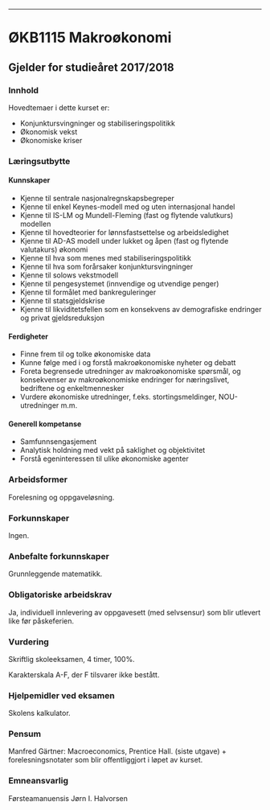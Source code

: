 ---
# ØKB1115 Makroøkonomi

## Gjelder for studieåret 2017/2018

### Innhold
Hovedtemaer i dette kurset er:
  
- Konjunktursvingninger og stabiliseringspolitikk
- Økonomisk vekst
- Økonomiske kriser
    
### Læringsutbytte
#### Kunnskaper
- Kjenne til sentrale nasjonalregnskapsbegreper
- Kjenne til enkel Keynes-modell med og uten internasjonal handel  
- Kjenne til IS-LM og Mundell-Fleming (fast og flytende valutkurs) modellen  
- Kjenne til hovedteorier for lønnsfastsettelse og arbeidsledighet
- Kjenne til AD-AS modell under lukket og åpen (fast og flytende valutakurs) økonomi  
- Kjenne til hva som menes med stabiliseringspolitikk
- Kjenne til hva som forårsaker konjunktursvingninger
- Kjenne til solows vekstmodell
- Kjenne til pengesystemet (innvendige og utvendige penger)
- Kjenne til formålet med bankreguleringer 
- Kjenne til statsgjeldskrise
- Kjenne til likviditetsfellen som en konsekvens av demografiske endringer og privat gjeldsreduksjon

#### Ferdigheter
- Finne frem til og tolke økonomiske data
- Kunne følge med i og forstå makroøkonomiske nyheter og debatt
- Foreta begrensede utredninger av makroøkonomiske spørsmål, og konsekvenser av makroøkonomiske endringer for næringslivet, bedriftene og enkeltmennesker 
- Vurdere økonomiske utredninger, f.eks. stortingsmeldinger, NOU-utredninger m.m.

#### Generell kompetanse
- Samfunnsengasjement
- Analytisk holdning med vekt på saklighet og objektivitet
- Forstå egeninteressen til ulike økonomiske agenter

### Arbeidsformer
Forelesning og oppgaveløsning.
 
### Forkunnskaper
Ingen.

### Anbefalte forkunnskaper
Grunnleggende matematikk.

### Obligatoriske arbeidskrav
Ja, individuell innlevering av oppgavesett (med selvsensur) som blir utlevert like før påskeferien.

### Vurdering
Skriftlig skoleeksamen, 4 timer, 100%.

Karakterskala A-F, der F tilsvarer ikke bestått.

### Hjelpemidler ved eksamen
Skolens kalkulator.

### Pensum
Manfred Gärtner: Macroeconomics, Prentice Hall. (siste utgave) + forelesningsnotater som blir offentliggjort i løpet av kurset.

### Emneansvarlig
Førsteamanuensis Jørn I. Halvorsen
